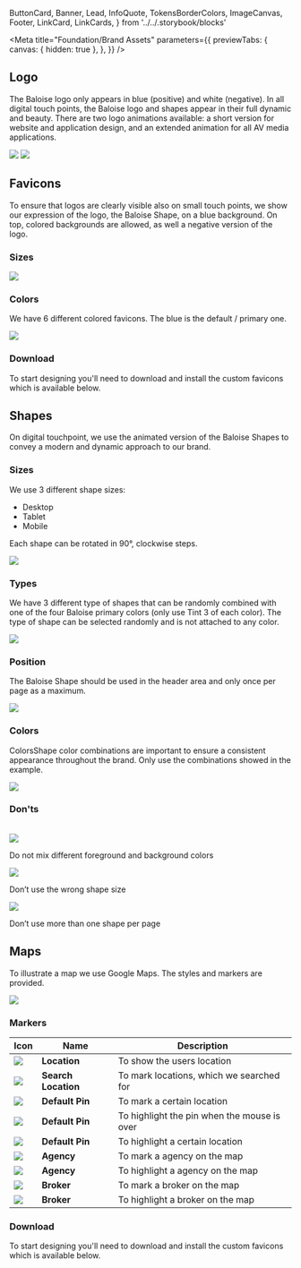   ButtonCard,
  Banner,
  Lead,
  InfoQuote,
  TokensBorderColors,
  ImageCanvas,
  Footer,
  LinkCard,
  LinkCards,
} from '../../.storybook/blocks'

<Meta
  title="Foundation/Brand Assets"
  parameters={{
    previewTabs: {
      canvas: { hidden: true },
    },
  }}
/>

<Banner label="Brand Assets" section="Foundation" color="yellow" />

## Logo

The Baloise logo only appears in blue (positive) and white (negative). In all digital touch points,
the Baloise logo and shapes appear in their full dynamic and beauty. There are two logo animations available:
a short version for website and application design, and an extended animation for all AV media applications.


<ImageCanvas>
  <img src={Logo1} />
  <img src={Logo2} />
</ImageCanvas>

## Favicons

To ensure that logos are clearly visible also on small touch points, we show our expression of the logo,
the Baloise Shape, on a blue background. On top, colored backgrounds are allowed, as well a negative version of the logo.


### Sizes

<ImageCanvas>
  <img src={FaviconSizes} />
</ImageCanvas>

### Colors

We have 6 different colored favicons. The blue is the default / primary one.

<ImageCanvas>
  <img src={FaviconColors} />
</ImageCanvas>

### Download

To start designing you'll need to download and install the custom favicons which is available below.

<ButtonCard label="favicons.zip" description="Our favicons files" link="/assets/download/favicons.zip">
  <bal-icon name="download" size="medium" />
</ButtonCard>

## Shapes

On digital touchpoint, we use the animated version of the Baloise Shapes to convey a modern and dynamic approach to our brand.


### Sizes

We use 3 different shape sizes:

- Desktop
- Tablet
- Mobile

Each shape can be rotated in 90°, clockwise steps.

<ImageCanvas>
  <img src={ShapeSizes} />
</ImageCanvas>


### Types

We have 3 different type of shapes that can be randomly combined with one of the four Baloise primary colors (only
use Tint 3 of each color). The type of shape can be selected randomly and is not attached to any color.

<ImageCanvas>
  <img src={ShapeTypes} />
</ImageCanvas>


### Position

The Baloise Shape should be used in the header area and only once per page as a maximum.

<ImageCanvas size="large">
  <img src={ShapePosition} />
</ImageCanvas>


### Colors

ColorsShape color combinations are important to ensure a consistent appearance throughout the brand. Only use the
combinations showed in the example.

<ImageCanvas size="large">
  <img src={ShapeColors} />
</ImageCanvas>

### Don'ts


<br />
<div className="columns">
  <div className="column is-4">
    <img src={ShapeDoNot1} />
    <p>Do not mix different foreground and background colors</p>
  </div>
  <div className="column is-4">
    <img src={ShapeDoNot2} />
    <p>Don’t use the wrong shape size</p>
  </div>
  <div className="column is-4">
    <img src={ShapeDoNot3} />
    <p>Don’t use more than one shape per page</p>
  </div>
</div>

## Maps

To illustrate a map we use Google Maps. The styles and markers are provided.


<img src={Maps} />

### Markers




<table>
  <thead>
    <tr>
      <th>Icon</th>
      <th>Name</th>
      <th>Description</th>
    </tr>
  </thead>
  <tbody>
    <tr>
      <td>
        <img src={MapsLocation} />
      </td>
      <td>
        <b>Location</b>
      </td>
      <td>To show the users location</td>
    </tr>
    <tr>
      <td>
        <img src={MapsSearchLocation} />
      </td>
      <td>
        <b>Search Location</b>
      </td>
      <td>To mark locations, which we searched for</td>
    </tr>
    <tr>
      <td>
        <img src={MapsDefault} />
      </td>
      <td>
        <b>Default Pin</b>
      </td>
      <td>To mark a certain location</td>
    </tr>
    <tr>
      <td>
        <img src={MapsDefaultHover} />
      </td>
      <td>
        <b>Default Pin</b>
      </td>
      <td>To highlight the pin when the mouse is over</td>
    </tr>
    <tr>
      <td>
        <img src={MapsDefaultActive} />
      </td>
      <td>
        <b>Default Pin</b>
      </td>
      <td>To highlight a certain location</td>
    </tr>
    <tr>
      <td>
        <img src={MapsAgency} />
      </td>
      <td>
        <b>Agency</b>
      </td>
      <td>To mark a agency on the map</td>
    </tr>
    <tr>
      <td>
        <img src={MapsAgencyActive} />
      </td>
      <td>
        <b>Agency</b>
      </td>
      <td>To highlight a agency on the map</td>
    </tr>
    <tr>
      <td>
        <img src={MapsBroker} />
      </td>
      <td>
        <b>Broker</b>
      </td>
      <td>To mark a broker on the map</td>
    </tr>
    <tr>
      <td>
        <img src={MapsBrokerActive} />
      </td>
      <td>
        <b>Broker</b>
      </td>
      <td>To highlight a broker on the map</td>
    </tr>
  </tbody>
</table>

### Download

To start designing you'll need to download and install the custom favicons which is available below.

<ButtonCard label="map-markers.zip" description="Our map icons" link="/assets/download/map-markers.zip">
  <bal-icon name="download" size="medium" />
</ButtonCard>

<Footer>
  <LinkCards>
    <LinkCard
      pageTitle="Foundation/Design Tokens"
      description="We use design tokens to replace hard-coded values in order to ensure a better consistency"
    />
  </LinkCards>
</Footer>
